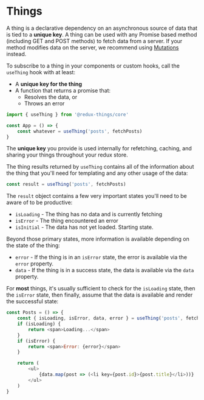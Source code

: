 
<Meta title="Concepts/Things" />

# Things

A thing is a declarative dependency on an asynchronous source of data that is tied to a **unique key**. A thing can be used with any Promise based method (including GET and POST methods) to fetch data from a server. If your method modifies data on the server, we recommend using [Mutations](/story/concepts-mutations--page) instead.

To subscribe to a thing in your components or custom hooks, call the `useThing` hook with at least:

- A **unique key for the thing**
- A function that returns a promise that:
    - Resolves the data, or
    - Throws an error

```js
import { useThing } from '@redux-things/core'

const App = () => {
    const whatever = useThing('posts', fetchPosts)
}
```

The **unique key** you provide is used internally for refetching, caching, and sharing your things throughout your redux store.

The thing results returned by `useThing` contains all of the information about the thing that you'll need for templating and any other usage of the data:

```js
const result = useThing('posts', fetchPosts)
```

The `result` object contains a few very important states you'll need to be aware of to be productive:

- `isLoading` - The thing has no data and is currently fetching
- `isError` - The thing encountered an error
- `isInitial` - The data has not yet loaded. Starting state.

Beyond those primary states, more information is available depending on the state of the thing:

- `error` - If the thing is in an `isError` state, the error is available via the `error` property.
- `data` - If the thing is in a success state, the data is available via the `data` property.

For **most** things, it's usually sufficient to check for the `isLoading` state, then the `isError` state, then finally, assume that the data is available and render the successful state:

```js
const Posts = () => {
    const { isLoading, isError, data, error } = useThing('posts', fetchPosts)
    if (isLoading) {
        return <span>Loading...</span>
    }
    if (isError) {
        return <span>Error: {error}</span>
    }

    return (
        <ul>
            {data.map(post => (<li key={post.id}>{post.title}</li>))}
        </ul>
    )
}
```
